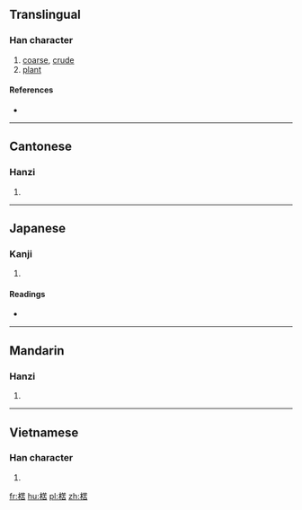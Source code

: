 ==Translingual==

===Han character===
{{Han char|rn=75|rad=木|as=09|sn=13|four=44964|canj=DTJR}}

# [[coarse]], [[crude]]
# [[plant]]

====References====
* {{Han ref|kx=0540.030|dkj=15144|dj=0927.110|hdz=21225.030|uh=695B|ud=26971|bh=B7B1|bd=47025}}

----

==Cantonese==

===Hanzi===
{{yue-hanzi|jyut=|y=fu2, wu6}}

# {{defn|lang=yue|sort=木09}}

----

==Japanese==

===Kanji===
{{ja-kanji|grade=|rs=木09}}

# {{defn|lang=ja|sort=木09}}

====Readings====
* {{ja-readings|on=[[こ]] (ko), [[ご]] (go)|kun=}}

----

==Mandarin==

===Hanzi===
{{cmn-hanzi|pin=[[hù]] ([[hu4]]), [[kǔ]] ([[ku3]])|wg=hu<sup>4</sup>, k'u<sup>3</sup>}}

# {{defn|lang=cmn|sort=木09}}

----

==Vietnamese==

===Han character===
{{vi-readings|rs=木09| hanviet = gỗ}}

# {{defn|lang=vi|sort=木09}}

[[fr:楛]]
[[hu:楛]]
[[pl:楛]]
[[zh:楛]]